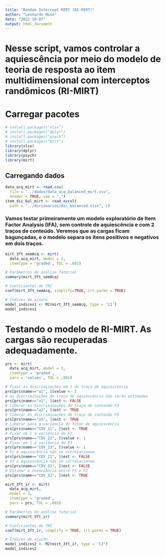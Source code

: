 ---
title: "Random Intercept MIRT (RI-MIRT)"
author: "Leonardo Mose"
date: "2022-10-07"
output: html_document
---

# Nesse script, vamos controlar a aquiescência por meio do modelo de **teoria de resposta ao item multidimensional com interceptos randômicos (RI-MIRT)**


# Carregar pacotes
```{r}
# install.packages("xlsx")
# install.packages("dplyr")
# install.packages("psych")
# install.packages("mirt")
library(xlsx)
library(dplyr)
library(psych)
library(mirt)
```


## Carregando dados
```{r}
data_acq_mirt <- read.csv(
  file = "../dados/data_acq_balanced_mirt.csv",
  header = TRUE, sep = ",")
item_dic_bal_mirt <- read_excel(
  path = "../dicionarios/dic_balanced.xlsx", 1)
```


### Vamos testar primeiramente um modelo exploratório de Item Factor Analysis (IFA), sem controle de aquiescência e com 2 traços de conteúdo. Veremos que as cargas ficam bagunçadas, e o modelo separa os itens positivos e negativos em dois traços.
```{r}
mirt_3ft_semAcq <- mirt(
  data_acq_mirt, model = 2, 
  itemtype = 'graded', TOL = .001)

# Parâmetros de análise fatorial
summary(mirt_3ft_semAcq)

# Coeficientes de TRI
coef(mirt_3ft_semAcq, simplify=TRUE, irt.parms = TRUE)

# Índices de ajuste
model_indices1 <- M2(mirt_3ft_semAcq, type = 'C2')
model_indices1
```


# Testando o modelo de RI-MIRT. As cargas são recuperadas adequadamente.
```{r}
prs <- mirt(
  data_acq_mirt, model = 3, 
  itemtype = 'graded',
  pars = 'values', TOL = .001)

# fixar as discriminações em 1 do traço de aquiescência
prs[prs$name=="a1", ]$value <- 1
# as discriminações do traço de aquiescência não serão estimadas
prs[prs$name=="a1", ]$est <- FALSE 
# liberar as discriminações do traço de conteúdo F2
prs[prs$name=="a2", ]$est <- TRUE 
# liberar as discriminações do traço de conteúdo F3
prs[prs$name=="a3", ]$est <- TRUE
# Liberar para a variância do fator de aquiescência
prs[prs$name=="COV_11", ]$est <- TRUE
# Fixar em 1 a variância do F2
prs[prs$name=="COV_22", ]$value <- 1 
# Fixar em 1 a variância do F3
prs[prs$name=="COV_33", ]$value <- 1 
# F2 e aquiescência não se correlacionam
prs[prs$name=="COV_21", ]$est <- FALSE 
# F3 e aquiescência não se correlacionam
prs[prs$name=="COV_31", ]$est <- FALSE 
# Estimar a covariância entre F1 e F2
prs[prs$name=="COV_32", ]$est <- TRUE 

mirt_3ft_ir <- mirt(
  data_acq_mirt, 
  model = 3, 
  itemtype = 'graded',
  pars = prs, TOL = .001)

# Parâmetros de análise fatorial
summary(mirt_3ft_ir)

# Coeficientes de TRI
coef(mirt_3ft_ir, simplify = TRUE, irt.parms = TRUE)

# Índices de ajuste
model_indices2 <- M2(mirt_3ft_ir, type = 'C2')
model_indices2
```
